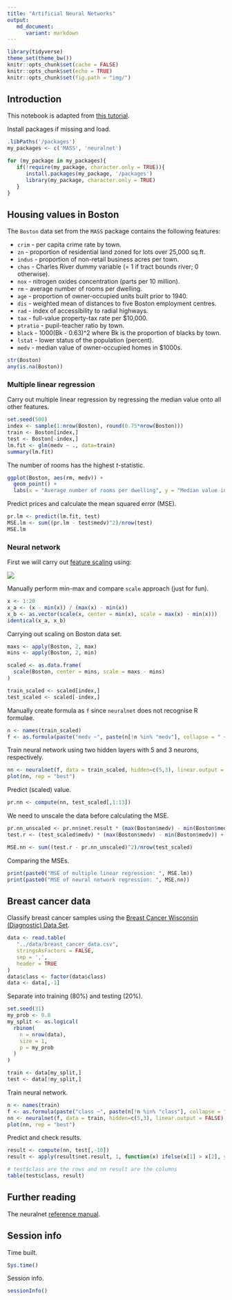 ```yaml
---
title: "Artificial Neural Networks"
output:
   md_document:
      variant: markdown
---
```


```r
library(tidyverse)
theme_set(theme_bw())
knitr::opts_chunk$set(cache = FALSE)
knitr::opts_chunk$set(echo = TRUE)
knitr::opts_chunk$set(fig.path = "img/")
```

## Introduction

This notebook is adapted from [this tutorial](https://datascienceplus.com/fitting-neural-network-in-r/).

Install packages if missing and load.

```r
.libPaths('/packages')
my_packages <- c('MASS', 'neuralnet')

for (my_package in my_packages){
   if(!require(my_package, character.only = TRUE)){
      install.packages(my_package, '/packages')
      library(my_package, character.only = TRUE)
   }
}
```

## Housing values in Boston

The `Boston` data set from the `MASS` package contains the following features:

* `crim` - per capita crime rate by town.
* `zn` - proportion of residential land zoned for lots over 25,000 sq.ft.
* `indus` - proportion of non-retail business acres per town.
* `chas` - Charles River dummy variable (= 1 if tract bounds river; 0 otherwise).
* `nox` - nitrogen oxides concentration (parts per 10 million).
* `rm` - average number of rooms per dwelling.
* `age` - proportion of owner-occupied units built prior to 1940.
* `dis` - weighted mean of distances to five Boston employment centres.
* `rad` - index of accessibility to radial highways.
* `tax` - full-value property-tax rate per $10,000.
* `ptratio` - pupil-teacher ratio by town.
* `black` - 1000(Bk - 0.63)^2 where Bk is the proportion of blacks by town.
* `lstat` - lower status of the population (percent).
* `medv` - median value of owner-occupied homes in $1000s.

```r
str(Boston)
any(is.na(Boston))
```

### Multiple linear regression

Carry out multiple linear regression by regressing the median value onto all other features.

```r
set.seed(500)
index <- sample(1:nrow(Boston), round(0.75*nrow(Boston)))
train <- Boston[index,]
test <- Boston[-index,]
lm.fit <- glm(medv ~ ., data=train)
summary(lm.fit)
```

The number of rooms has the highest _t_-statistic.

```r
ggplot(Boston, aes(rm, medv)) +
  geom_point() +
  labs(x = "Average number of rooms per dwelling", y = "Median value in $1,000")
```

Predict prices and calculate the mean squared error (MSE).

```r
pr.lm <- predict(lm.fit, test)
MSE.lm <- sum((pr.lm - test$medv)^2)/nrow(test)
MSE.lm
```

### Neural network

First we will carry out [feature scaling](https://en.wikipedia.org/wiki/Feature_scaling) using:

![](https://latex.codecogs.com/png.image?\large&space;\dpi{110}\bg{white}&space;x'&space;=&space;\frac{x&space;-&space;min(x)}{max(x)&space;-&space;min(x)})

Manually perform min-max and compare `scale` approach (just for fun).

```r
x <- 1:20
x_a <- (x - min(x)) / (max(x) - min(x))
x_b <- as.vector(scale(x, center = min(x), scale = max(x) - min(x)))
identical(x_a, x_b)
```

Carrying out scaling on Boston data set.

```r
maxs <- apply(Boston, 2, max)
mins <- apply(Boston, 2, min)

scaled <- as.data.frame(
  scale(Boston, center = mins, scale = maxs - mins)
)

train_scaled <- scaled[index,]
test_scaled <- scaled[-index,]
```

Manually create formula as `f` since `neuralnet` does not recognise R formulae.

```r
n <- names(train_scaled)
f <- as.formula(paste("medv ~", paste(n[!n %in% "medv"], collapse = " + ")))
```

Train neural network using two hidden layers with 5 and 3 neurons, respectively.

```r
nn <- neuralnet(f, data = train_scaled, hidden=c(5,3), linear.output = TRUE)
plot(nn, rep = "best")
```

Predict (scaled) value.

```r
pr.nn <- compute(nn, test_scaled[,1:13])
```

We need to unscale the data before calculating the MSE.

```r
pr.nn_unscaled <- pr.nn$net.result * (max(Boston$medv) - min(Boston$medv)) + min(Boston$medv)
test.r <- (test_scaled$medv) * (max(Boston$medv) - min(Boston$medv)) + min(Boston$medv)

MSE.nn <- sum((test.r - pr.nn_unscaled)^2)/nrow(test_scaled)
```

Comparing the MSEs.

```r
print(paste0("MSE of multiple linear regression: ", MSE.lm))
print(paste0("MSE of neural network regression: ", MSE.nn))
```

## Breast cancer data

Classify breast cancer samples using the [Breast Cancer Wisconsin (Diagnostic) Data Set](https://archive.ics.uci.edu/ml/datasets/Breast+Cancer+Wisconsin+(Diagnostic)).

```r
data <- read.table(
   "../data/breast_cancer_data.csv",
   stringsAsFactors = FALSE,
   sep = ',',
   header = TRUE
)
data$class <- factor(data$class)
data <- data[,-1]
```

Separate into training (80%) and testing (20%).

```r
set.seed(31)
my_prob <- 0.8
my_split <- as.logical(
  rbinom(
    n = nrow(data),
    size = 1,
    p = my_prob
  )
)

train <- data[my_split,]
test <- data[!my_split,]
```

Train neural network.

```r
n <- names(train)
f <- as.formula(paste("class ~", paste(n[!n %in% "class"], collapse = " + ")))
nn <- neuralnet(f, data = train, hidden=c(5,3), linear.output = FALSE)
plot(nn, rep = "best")
```

Predict and check results.

```r
result <- compute(nn, test[,-10])
result <- apply(result$net.result, 1, function(x) ifelse(x[1] > x[2], yes = 2, no = 4))

# test$class are the rows and nn result are the columns
table(test$class, result)
```

## Further reading

The neuralnet [reference manual](https://cran.r-project.org/web/packages/neuralnet/neuralnet.pdf).

## Session info

Time built.

```r
Sys.time()
```

Session info.

```r
sessionInfo()
```
